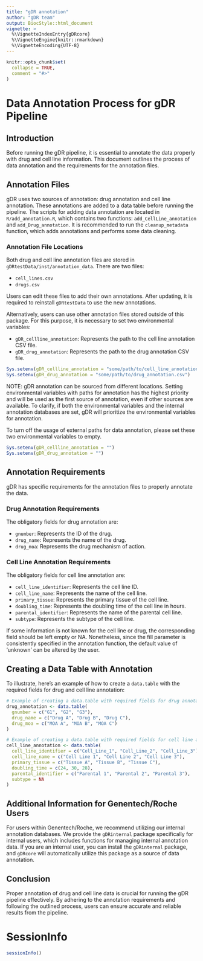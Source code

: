 ```yaml
---
title: "gDR annotation"
author: "gDR team"
output: BiocStyle::html_document
vignette: >
  %\VignetteIndexEntry{gDRcore}
  %\VignetteEngine{knitr::rmarkdown}
  %\VignetteEncoding{UTF-8}
---
```


```r
knitr::opts_chunk$set(
  collapse = TRUE,
  comment = "#>"
)
```

# Data Annotation Process for gDR Pipeline

## Introduction
Before running the gDR pipeline, it is essential to annotate the data properly with drug and cell line information. This document outlines the process of data annotation and the requirements for the annotation files.

## Annotation Files
gDR uses two sources of annotation: drug annotation and cell line annotation. These annotations are added to a data table before running the pipeline. The scripts for adding data annotation are located in `R/add_annotation.R`, which contains two functions: `add_CellLine_annotation` and `add_Drug_annotation`. It is recommended to run the `cleanup_metadata` function, which adds annotations and performs some data cleaning.

### Annotation File Locations
Both drug and cell line annotation files are stored in `gDRtestData/inst/annotation_data`. There are two files:

- `cell_lines.csv`
- `drugs.csv`

Users can edit these files to add their own annotations. After updating, it is required to reinstall `gDRtestData` to use the new annotations.

Alternatively, users can use other annotation files stored outside of this package. For this purpose, it is necessary to set two environmental variables:

- `gDR_cellline_annotation`: Represents the path to the cell line annotation CSV file.
- `gDR_drug_annotation`: Represents the path to the drug annotation CSV file.

```r
Sys.setenv(gDR_cellline_annotation = "some/path/to/cell_line_annotation.csv")
Sys.setenv(gDR_drug_annotation = "some/path/to/drug_annotation.csv")
```


NOTE: gDR annotation can be sourced from different locations. Setting environmental variables with paths for annotation has the highest priority and will be used as the first source of annotation, even if other sources are available. To clarify, if both the environmental variables and the internal annotation databases are set, gDR will prioritize the environmental variables for annotation.

To turn off the usage of external paths for data annotation, please set these two environmental variables to empty.

```r
Sys.setenv(gDR_cellline_annotation = "")
Sys.setenv(gDR_drug_annotation = "")
```



## Annotation Requirements
gDR has specific requirements for the annotation files to properly annotate the data.

### Drug Annotation Requirements
The obligatory fields for drug annotation are:

- `gnumber`: Represents the ID of the drug.
- `drug_name`: Represents the name of the drug.
- `drug_moa`: Represents the drug mechanism of action.

### Cell Line Annotation Requirements
The obligatory fields for cell line annotation are:

- `cell_line_identifier`: Represents the cell line ID.
- `cell_line_name`: Represents the name of the cell line.
- `primary_tissue`: Represents the primary tissue of the cell line.
- `doubling_time`: Represents the doubling time of the cell line in hours.
- `parental_identifier`: Represents the name of the parental cell line.
- `subtype`: Represents the subtype of the cell line.

If some information is not known for the cell line or drug, the corresponding field should be left empty or NA. Nonetheless, since the fill parameter is consistently specified in the annotation function, the default value of 'unknown' can be altered by the user.

## Creating a Data Table with Annotation
To illustrate, here's an example of how to create a `data.table` with the required fields for drug and cell line annotation:

```r
# Example of creating a data.table with required fields for drug annotation
drug_annotation <- data.table(
  gnumber = c("G1", "G2", "G3"),
  drug_name = c("Drug A", "Drug B", "Drug C"),
  drug_moa = c("MOA A", "MOA B", "MOA C")
)

# Example of creating a data.table with required fields for cell line annotation
cell_line_annotation <- data.table(
  cell_line_identifier = c("Cell_Line_1", "Cell_Line_2", "Cell_Line_3"),
  cell_line_name = c("Cell Line 1", "Cell Line 2", "Cell Line 3"),
  primary_tissue = c("Tissue A", "Tissue B", "Tissue C"),
  doubling_time = c(24, 30, 28),
  parental_identifier = c("Parental 1", "Parental 2", "Parental 3"),
  subtype = NA
)
```

## Additional Information for Genentech/Roche Users
For users within Genentech/Roche, we recommend utilizing our internal annotation databases. We provide the `gDRinternal` package specifically for internal users, which includes functions for managing internal annotation data. If you are an internal user, you can install the `gDRinternal` package, and `gDRcore` will automatically utilize this package as a source of data annotation.


## Conclusion
Proper annotation of drug and cell line data is crucial for running the gDR pipeline effectively. By adhering to the annotation requirements and following the outlined process, users can ensure accurate and reliable results from the pipeline.

# SessionInfo {-}

```r
sessionInfo()
```
